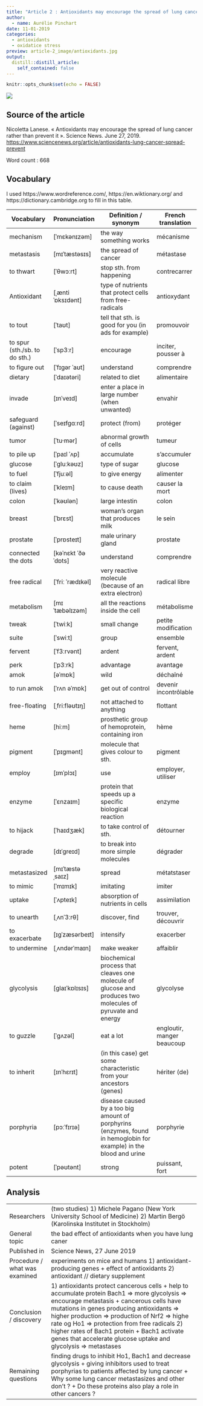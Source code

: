 ```yaml
---
title: "Article 2 : Antioxidants may encourage the spread of lung cancer rather than prevent it"
author:
  - name: Aurélie Pinchart
date: 11-01-2019
categories:
  - antioxidants
  - oxidatice stress
preview: article-2_image/antioxidants.jpg
output:
  distill::distill_article:
    self_contained: false
---
```


```r
knitr::opts_chunk$set(echo = FALSE)
```
![](../2019-10-18-article-2/article-2_image/antioxidants.jpg)

## Source of the article

Nicoletta Lanese. « Antioxidants may encourage the spread of lung cancer rather than prevent it ». Science News. June 27, 2019. <https://www.sciencenews.org/article/antioxidants-lung-cancer-spread-prevent>

Word count : 668

## Vocabulary

I used https://www.wordreference.com/, https://en.wiktionary.org/ and https://dictionary.cambridge.org to fill in this table.

| Vocabulary                    | Pronunciation       | Definition / synonym                                                                                               | French translation         |
| ----------------------------- | ------------------- | ------------------------------------------------------------------------------------------------------------------ | -------------------------- |
| mechanism                     | [ˈmɛkənɪzəm]        | the way something works                                                                                            | mécanisme                  |
| metastasis                    | [mɪˈtæstəsɪs]       | the spread of cancer                                                                                               | métastase                  |
| to thwart                     | [ˈθwɔːrt]           | stop sth. from happening                                                                                           | contrecarrer               |
| Antioxidant                   | [ˌæntiˈɒksɪdənt]    | type of nutrients that protect cells from free-radicals                                                            | antioxydant                |
| to tout                       | [ˈtaʊt]             | tell that sth. is good for you (in ads for example)                                                                | promouvoir                 |
| to spur (sth./sb. to do sth.) | [ˈsp3ːr]            | encourage                                                                                                          | inciter, pousser à         |
| to figure out                 | [ˈfɪgər ˈaʊt]       | understand                                                                                                         | comprendre                 |
| dietary                       | [ˈdaɪətəri]         | related to diet                                                                                                    | alimentaire                |
| invade                        | [ɪnˈveɪd]           | enter a place in large number (when unwanted)                                                                      | envahir                    |
| safeguard (against)           | [ˈseɪfgɑːrd]        | protect (from)                                                                                                     | protéger                   |
| tumor                         | [ˈtu·mər]           | abnormal growth of cells                                                                                           | tumeur                     |
| to pile up                    | [ˈpaɪl ˈʌp]         | accumulate                                                                                                         | s'accumuler                |
| glucose                       | [ˈgluːkəʊz]         | type of sugar                                                                                                      | glucose                    |
| to fuel                       | [ˈfjuːəl]           | to give energy                                                                                                     | alimenter                  |
| to claim (lives)              | [ˈkleɪm]            | to cause death                                                                                                     | causer la mort             |
| colon                         | [ˈkəʊlən]           | large intestin                                                                                                     | colon                      |
| breast                        | [ˈbrɛst]            | woman's organ that produces milk                                                                                   | le sein                    |
| prostate                      | [ˈprɒsteɪt]         | male urinary gland                                                                                                 | prostate                   |
| connected the dots            | [kəˈnɛkt ˈðə ˈdɒts] | understand                                                                                                         | comprendre                 |
| free radical                  | [ˈfriː ˈrædɪkəl]    | very reactive molecule (because of an extra electron)                                                              | radical libre              |
| metabolism                    | [mɪˈtæbəlɪzəm]      | all the reactions inside the cell                                                                                  | métabolisme                |
| tweak                         | [ˈtwiːk]            | small change                                                                                                       | petite modification        |
| suite                         | [ˈswiːt]            | group                                                                                                              |  ensemble                  |
| fervent                       | [ˈf3ːrvənt]         | ardent                                                                                                             | fervent, ardent            |
| perk                          | [ˈp3ːrk]            | advantage                                                                                                          | avantage                   |
| amok                          | [əˈmɒk]             | wild                                                                                                               | déchaîné                   |
| to run amok                   | [ˈrʌn əˈmɒk]        | get out of control                                                                                                 | devenir incontrôlable      |
| free-floating                 | [ˌfriːfləʊtɪŋ]      | not attached to anything                                                                                           | flottant                   |
| heme                          | [hiːm]              | prosthetic group of hemoprotein, containing iron                                                                   | hème                       |
| pigment                       | [ˈpɪgmənt]          | molecule that gives colour to sth.                                                                                 | pigment                    |
| employ                        | [ɪmˈplɔɪ]           | use                                                                                                                | employer, utiliser         |
| enzyme                        | [ˈɛnzaɪm]           | protein that speeds up a specific biological reaction                                                              | enzyme                     |
| to hijack                     | [ˈhaɪdʒæk]          | to take control of sth.                                                                                            | détourner                  |
| degrade                       | [dɪˈgreɪd]          | to break into more simple molecules                                                                                | dégrader                   |
| metastasized                  | [mɪˈtæstəˌsaɪz]     | spread                                                                                                             | métatstaser                |
| to mimic                      | [ˈmɪmɪk]            | imitating                                                                                                          | imiter                     |
| uptake                        | [ˈʌpteɪk]           | absorption of nutrients in cells                                                                                   | assimilation               |
| to unearth                    | [ˌʌnˈ3ːrθ]          | discover, find                                                                                                     | trouver, découvrir         |
| to exacerbate                 | [ɪgˈzæsərbeɪt]      | intensify                                                                                                          | exacerber                  |
| to undermine                  | [ˌʌndərˈmaɪn]       | make weaker                                                                                                        | affaiblir                  |
| glycolysis                    | [ɡlaɪˈkɒlɪsɪs]      | biochemical process that cleaves one molecule of glucose and produces two molecules of pyruvate and energy         | glycolyse                  |
| to guzzle                     | [ˈgʌzəl]            | eat a lot                                                                                                          | engloutir, manger beaucoup |
| to inherit                    | [ɪnˈhɛrɪt]          | (in this case) get some characteristic from your ancestors (genes)                                                 | hériter (de)               |
| porphyria                     | [pɔːˈfɪrɪə]         | disease caused by a too big amount of porphyrins (enzymes, found in hemoglobin for example) in the blood and urine | porphyrie                  |
| potent                        | [ˈpəʊtənt]          | strong                                                                                                             | puissant, fort             |

## Analysis

|                               |                                                                                                                                                                                                                                                                                                                                                                                                             |
| ----------------------------- | ----------------------------------------------------------------------------------------------------------------------------------------------------------------------------------------------------------------------------------------------------------------------------------------------------------------------------------------------------------------------------------------------------------- |
| Researchers                   | (two studies) 1) Michele Pagano (New York University School of Medicine) 2) Martin Bergö (Karolinska Institutet in Stockholm)                                                                                                                                                                                                                                                                               |
| General topic                 | the bad effect of antioxidants when you have lung caner                                                                                                                                                                                                                                                                                                                                                     |
| Published in                  | Science News, 27 June 2019                                                                                                                                                                                                                                                                                                                                                                                  |
| Procedure / what was examined |  experiments on mice and humans  1) antioxidant- producing genes + effect of antioxidants 2) antioxidant // dietary supplement                                                                                                                                                                                                                                                                              |
| Conclusion / discovery        | 1) antioxidants protect cancerous cells + help to accumulate protein Bach1 => more glycolysis => encourage metastasis + cancerous cells have mutations in genes producing antioxidants => higher production => production of Nrf2 => highe rate og Ho1 => protection from free radicals 2) higher rates of Bach1 protein + Bach1 activate genes that accelerate glucose uptake and glycolysis => metastases |
| Remaining questions           | finding drugs to inhibit Ho1, Bach1 and decrease glycolysis + giving inhibitors used to treat porphyrias to patients affected by lung cancer + Why some lung cancer metastasizes and other don't ? + Do these proteins also play a role in other cancers ?                                                                                                                                                  |
